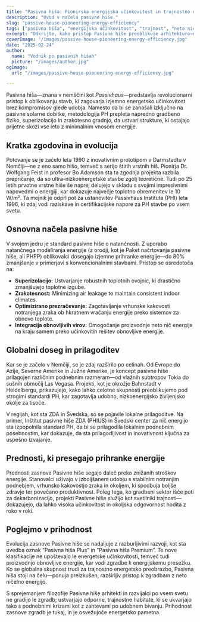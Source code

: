 ```yaml
---
title: "Pasivna hiša: Pionirska energijska učinkovitost in trajnostno udobje"
description: "Uvod v načela pasivne hiše."
slug: "passive-house-pioneering-energy-efficiency"
tags: ["pasivna hiša", "energijska učinkovitost", "trajnost", "neto nič"]
excerpt: "Odkrijte, kako pristop Pasivne hiše preoblikuje arhitekturo—nudi vrhunsko notranje udobje, drastično zmanjšano porabo energije in pomembno zmanjšanje emisij ogljika, ne glede na vrsto stavbe ali podnebje."
coverImage: "/images/passive-house-pioneering-energy-efficiency.jpg"
date: "2025-02-24"
author:
  name: "Vodnik po pasivnih hišah"
  picture: "/images/author.jpg"
ogImage:
  url: "/images/passive-house-pioneering-energy-efficiency.jpg"

---
```

Pasivna hiša—znana v nemščini kot *Passivhaus*—predstavlja revolucionarni pristop k oblikovanju stavb, ki zagovarja izjemno energetsko učinkovitost brez kompromisov glede udobja. Namesto da bi se zanašali izključno na pasivne solarne dobitke, metodologija PH prepleta napredno gradbeno fiziko, superizolacijo in zrakotesno gradnjo, da ustvari strukture, ki ostajajo prijetne skozi vse leto z minimalnim vnosom energije.

## Kratka zgodovina in evolucija

Potovanje se je začelo leta 1990 z inovativnim prototipom v Darmstadtu v Nemčiji—ne z eno samo hišo, temveč s serijo štirih vrstnih hiš. Pionirja Dr. Wolfgang Feist in profesor Bo Adamson sta ta zgodnja projekta razbila prepričanje, da so ultra-nizkoenergetske stavbe zgolj teoretične. Tudi po 25 letih prvotne vrstne hiše še naprej delujejo v skladu s svojimi impresivnimi napovedmi o energiji, kar dokazuje največje toplotno obremenitev le 10 W/m². Ta mejnik je odprl pot za ustanovitev Passivhaus Instituta (PHI) leta 1996, ki zdaj vodi raziskave in certifikacijske napore za PH stavbe po vsem svetu.
## Osnovna načela pasivne hiše

V svojem jedru je standard pasivne hiše o natančnosti. Z uporabo natančnega modeliranja energije (z orodji, kot je Paket načrtovanja pasivne hiše, ali PHPP) oblikovalci dosegajo izjemne prihranke energije—do 80% zmanjšanje v primerjavi s konvencionalnimi stavbami. Pristop se osredotoča na:
- **Superizolacijo:** Ustvarjanje robustnih toplotnih ovojnic, ki drastično zmanjšujejo toplotne izgube.
- **Zrakotesnost:** Minimizing air leakage to maintain consistent indoor climates.
- **Optimizirano prezračevanje:** Zagotavljanje vrhunske kakovosti notranjega zraka ob hkratnem vračanju energije preko sistemov za obnovo toplote.
- **Integracija obnovljivih virov:** Omogočanje proizvodnje neto nič energije na kraju samem preko učinkovitih rešitev obnovljive energije.

## Globalni doseg in prilagoditev

Kar se je začelo v Nemčiji, se je zdaj razširilo po celinah. Od Evrope do Azije, Severne Amerike in Južne Amerike, je koncept pasivne hiše prilagojen različnim podnebnim razmeram—od vlažnih subtropov Tokia do sušnih območij Las Vegasa. Projekti, kot je okrožje Bahnstadt v Heidelbergu, prikazujejo, kako lahko celotne skupnosti preoblikujemo pod strogimi standardi PH, kar zagotavlja udobno, nizkoenergijsko življenjsko okolje za tisoče.

V regijah, kot sta ZDA in Švedska, so se pojavile lokalne prilagoditve. Na primer, Inštitut pasivne hiše ZDA (PHIUS) in Švedski center za nič energijo sta izpopolnila standard PH, da bi se prilagodila lokalnim podnebnim posebnostim, kar dokazuje, da sta prilagodljivost in inovativnost ključna za uspešno izvajanje.
## Prednosti, ki presegajo prihranke energije

Prednosti zasnove Pasivne hiše segajo daleč preko znižanih stroškov energije. Stanovalci uživajo v izboljšanem udobju s stabilnim notranjim podnebjem, vrhunsko kakovostjo zraka in okoljem, ki spodbuja boljše zdravje ter povečano produktivnost. Poleg tega, ko gradbeni sektor išče poti za dekarbonizacijo, projekti Pasivne hiše služijo kot svetilniki trajnosti—dokazujejo, da lahko visoka učinkovitost in okoljska odgovornost hodita z roko v roki.

## Poglejmo v prihodnost

Evolucija zasnove Pasivne hiše se nadaljuje z razburljivimi razvoji, kot sta uvedba oznak “Pasivna hiša Plus” in “Pasivna hiša Premium”. Te nove klasifikacije ne upoštevajo le energetske učinkovitosti, temveč tudi proizvodnjo obnovljive energije, kar vodi zgradbe k energijskemu presežku. Ko se globalna skupnost trudi za trajnostno energetsko preobrazbo, Pasivna hiša stoji na čelu—ponuja preizkušen, razširljiv pristop k zgradbam z neto ničelno energijo.

S sprejemanjem filozofije Pasivne hiše arhitekti in razvijalci po vsem svetu ne gradijo le zgradb; ustvarjajo odporne, trajnostne habitate, ki se ukvarjajo tako s podnebnimi krizami kot z zahtevami po udobnem bivanju. Prihodnost zasnove zgradb je tukaj, in je osvežujoče energetsko pametna.
